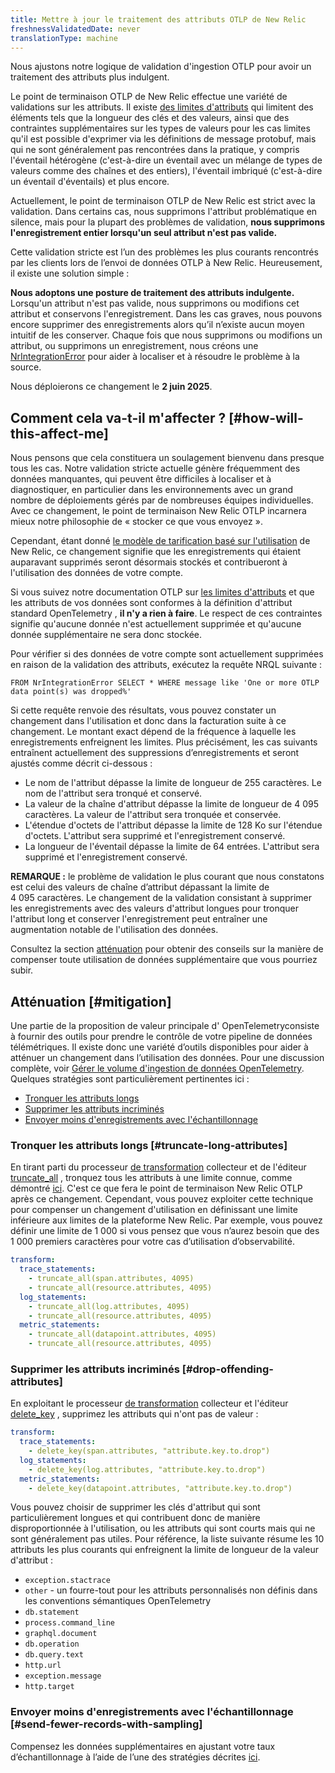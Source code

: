 ```yaml
---
title: Mettre à jour le traitement des attributs OTLP de New Relic
freshnessValidatedDate: never
translationType: machine
---
```


Nous ajustons notre logique de validation d&apos;ingestion OTLP pour avoir un traitement des attributs plus indulgent.

Le point de terminaison OTLP de New Relic effectue une variété de validations sur les attributs. Il existe [des limites d&apos;attributs](/docs/opentelemetry/best-practices/opentelemetry-otlp/#attribute-limits) qui limitent des éléments tels que la longueur des clés et des valeurs, ainsi que des contraintes supplémentaires sur les types de valeurs pour les cas limites qu&apos;il est possible d&apos;exprimer via les définitions de message protobuf, mais qui ne sont généralement pas rencontrées dans la pratique, y compris l&apos;éventail hétérogène (c&apos;est-à-dire un éventail avec un mélange de types de valeurs comme des chaînes et des entiers), l&apos;éventail imbriqué (c&apos;est-à-dire un éventail d&apos;éventails) et plus encore.

Actuellement, le point de terminaison OTLP de New Relic est strict avec la validation. Dans certains cas, nous supprimons l&apos;attribut problématique en silence, mais pour la plupart des problèmes de validation, **nous supprimons l&apos;enregistrement entier lorsqu&apos;un seul attribut n&apos;est pas valide.**

Cette validation stricte est l’un des problèmes les plus courants rencontrés par les clients lors de l’envoi de données OTLP à New Relic. Heureusement, il existe une solution simple :

**Nous adoptons une posture de traitement des attributs indulgente.** Lorsqu&apos;un attribut n&apos;est pas valide, nous supprimons ou modifions cet attribut et conservons l&apos;enregistrement. Dans les cas graves, nous pouvons encore supprimer des enregistrements alors qu’il n’existe aucun moyen intuitif de les conserver. Chaque fois que nous supprimons ou modifions un attribut, ou supprimons un enregistrement, nous créons une [NrIntegrationError](https://docs.newrelic.com/docs/data-apis/manage-data/nrintegrationerror/) pour aider à localiser et à résoudre le problème à la source.

Nous déploierons ce changement le **2 juin 2025**.

## Comment cela va-t-il m&apos;affecter ? [#how-will-this-affect-me]

Nous pensons que cela constituera un soulagement bienvenu dans presque tous les cas. Notre validation stricte actuelle génère fréquemment des données manquantes, qui peuvent être difficiles à localiser et à diagnostiquer, en particulier dans les environnements avec un grand nombre de déploiements gérés par de nombreuses équipes individuelles. Avec ce changement, le point de terminaison New Relic OTLP incarnera mieux notre philosophie de « stocker ce que vous envoyez ».

Cependant, étant donné [le modèle de tarification basé sur l&apos;utilisation](https://newrelic.com/pricing) de New Relic, ce changement signifie que les enregistrements qui étaient auparavant supprimés seront désormais stockés et contribueront à l&apos;utilisation des données de votre compte.

Si vous suivez notre documentation OTLP sur [les limites d&apos;attributs](/docs/opentelemetry/best-practices/opentelemetry-otlp/#attribute-limits) et que les attributs de vos données sont conformes à la définition d&apos;attribut standard OpenTelemetry , **il n&apos;y a rien à faire**. Le respect de ces contraintes signifie qu&apos;aucune donnée n&apos;est actuellement supprimée et qu&apos;aucune donnée supplémentaire ne sera donc stockée.

Pour vérifier si des données de votre compte sont actuellement supprimées en raison de la validation des attributs, exécutez la requête NRQL suivante :

```
FROM NrIntegrationError SELECT * WHERE message like 'One or more OTLP data point(s) was dropped%'
```

Si cette requête renvoie des résultats, vous pouvez constater un changement dans l&apos;utilisation et donc dans la facturation suite à ce changement. Le montant exact dépend de la fréquence à laquelle les enregistrements enfreignent les limites. Plus précisément, les cas suivants entraînent actuellement des suppressions d’enregistrements et seront ajustés comme décrit ci-dessous :

* Le nom de l&apos;attribut dépasse la limite de longueur de 255 caractères. Le nom de l&apos;attribut sera tronqué et conservé.
* La valeur de la chaîne d&apos;attribut dépasse la limite de longueur de 4 095 caractères. La valeur de l&apos;attribut sera tronquée et conservée.
* L&apos;étendue d&apos;octets de l&apos;attribut dépasse la limite de 128 Ko sur l&apos;étendue d&apos;octets. L&apos;attribut sera supprimé et l&apos;enregistrement conservé.
* La longueur de l&apos;éventail dépasse la limite de 64 entrées. L&apos;attribut sera supprimé et l&apos;enregistrement conservé.

**REMARQUE :** le problème de validation le plus courant que nous constatons est celui des valeurs de chaîne d’attribut dépassant la limite de 4 095 caractères. Le changement de la validation consistant à supprimer les enregistrements avec des valeurs d&apos;attribut longues pour tronquer l&apos;attribut long et conserver l&apos;enregistrement peut entraîner une augmentation notable de l&apos;utilisation des données.

Consultez la section [atténuation](#mitigation) pour obtenir des conseils sur la manière de compenser toute utilisation de données supplémentaire que vous pourriez subir.

## Atténuation [#mitigation]

Une partie de la proposition de valeur principale d&apos; OpenTelemetryconsiste à fournir des outils pour prendre le contrôle de votre pipeline de données télémétriques. Il existe donc une variété d’outils disponibles pour aider à atténuer un changement dans l’utilisation des données. Pour une discussion complète, voir [Gérer le volume d&apos;ingestion de données OpenTelemetry](/docs/opentelemetry/best-practices/opentelemetry-manage-data-ingest-volume/). Quelques stratégies sont particulièrement pertinentes ici :

* [Tronquer les attributs longs](#truncate-long-attributes)
* [Supprimer les attributs incriminés](#drop-offending-attributes)
* [Envoyer moins d&apos;enregistrements avec l&apos;échantillonnage](#send-fewer-records-with-sampling)

### Tronquer les attributs longs [#truncate-long-attributes]

En tirant parti du processeur [de transformation](https://github.com/open-telemetry/opentelemetry-collector-contrib/tree/main/processor/transformprocessor) collecteur et de l&apos;éditeur [truncate\_all](https://github.com/open-telemetry/opentelemetry-collector-contrib/tree/main/pkg/ottl/ottlfuncs#truncate_all) , tronquez tous les attributs à une limite connue, comme démontré [ici](https://github.com/newrelic/newrelic-opentelemetry-examples/blob/036108c49b20f0e05ca80366a488d60cd02c5e1d/other-examples/collector/nr-config/otel-config.yaml#L14-L24). C&apos;est ce que fera le point de terminaison New Relic OTLP après ce changement. Cependant, vous pouvez exploiter cette technique pour compenser un changement d&apos;utilisation en définissant une limite inférieure aux limites de la plateforme New Relic. Par exemple, vous pouvez définir une limite de 1 000 si vous pensez que vous n’aurez besoin que des 1 000 premiers caractères pour votre cas d’utilisation d’observabilité.

```yaml
transform:
  trace_statements:
    - truncate_all(span.attributes, 4095)
    - truncate_all(resource.attributes, 4095)
  log_statements:
    - truncate_all(log.attributes, 4095)
    - truncate_all(resource.attributes, 4095)
  metric_statements:
    - truncate_all(datapoint.attributes, 4095)
    - truncate_all(resource.attributes, 4095)
```

### Supprimer les attributs incriminés [#drop-offending-attributes]

En exploitant le processeur [de transformation](https://github.com/open-telemetry/opentelemetry-collector-contrib/tree/main/processor/transformprocessor) collecteur et l&apos;éditeur [delete\_key](https://github.com/open-telemetry/opentelemetry-collector-contrib/tree/main/pkg/ottl/ottlfuncs#delete_key) , supprimez les attributs qui n&apos;ont pas de valeur :

```yaml
transform:
  trace_statements:
    - delete_key(span.attributes, "attribute.key.to.drop")
  log_statements:
    - delete_key(log.attributes, "attribute.key.to.drop")
  metric_statements:
    - delete_key(datapoint.attributes, "attribute.key.to.drop")
```

Vous pouvez choisir de supprimer les clés d&apos;attribut qui sont particulièrement longues et qui contribuent donc de manière disproportionnée à l&apos;utilisation, ou les attributs qui sont courts mais qui ne sont généralement pas utiles. Pour référence, la liste suivante résume les 10 attributs les plus courants qui enfreignent la limite de longueur de la valeur d&apos;attribut :

* `exception.stactrace`
* `other` - un fourre-tout pour les attributs personnalisés non définis dans les conventions sémantiques OpenTelemetry
* `db.statement`
* `process.command_line`
* `graphql.document`
* `db.operation`
* `db.query.text`
* `http.url`
* `exception.message`
* `http.target`

### Envoyer moins d&apos;enregistrements avec l&apos;échantillonnage [#send-fewer-records-with-sampling]

Compensez les données supplémentaires en ajustant votre taux d’échantillonnage à l’aide de l’une des stratégies décrites [ici](/docs/opentelemetry/best-practices/opentelemetry-manage-data-ingest-volume/#concept-sampling).